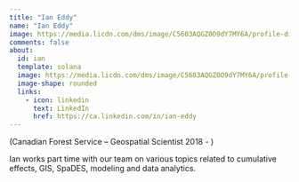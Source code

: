 ---
title: "Ian Eddy"
name: "Ian Eddy"
image: https://media.licdn.com/dms/image/C5603AQGZ0O9dY7MY6A/profile-displayphoto-shrink_800_800/0/1517441920541?e=2147483647&v=beta&t=TkfotiDMOrioFqtLxJGvHJM2CZ365ZwRU02RtagdXEI
comments: false
about: 
  id: ian
  template: solana
  image: https://media.licdn.com/dms/image/C5603AQGZ0O9dY7MY6A/profile-displayphoto-shrink_800_800/0/1517441920541?e=2147483647&v=beta&t=TkfotiDMOrioFqtLxJGvHJM2CZ365ZwRU02RtagdXEI
  image-shape: rounded
  links: 
    - icon: linkedin
      text: LinkedIn
      href: https://ca.linkedin.com/in/ian-eddy
---

::: {#ian}
(Canadian Forest Service -- Geospatial Scientist 2018 - )

Ian works part time with our team on various topics related to cumulative effects, GIS, SpaDES, modeling and data analytics.
:::

